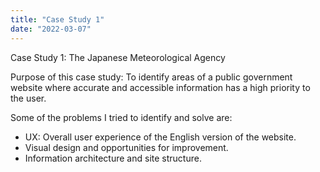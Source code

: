```yaml
---
title: "Case Study 1"
date: "2022-03-07"
---
```


Case Study 1: The Japanese Meteorological Agency

Purpose of this case study:
To identify areas of a public government website where accurate and accessible information 
has a high priority to the user.

Some of the problems I tried to identify and solve are:
* UX: Overall user experience of the English version of the website.
* Visual design and opportunities for improvement.
* Information architecture and site structure.
